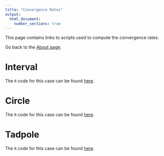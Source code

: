 ```yaml
---
title: "Convergence Rates"
output:
  html_document:
    number_sections: true
---
```


This page contains links to scripts used to compute the convergence rates.

Go back to the [About page](about.html).

# Interval

The $\texttt{R}$ code for this case can be found [here](convergence_rates/convergence_rates_interval.html).

# Circle

The $\texttt{R}$ code for this case can be found [here](convergence_rates/convergence_rates_circle.html).

# Tadpole

The $\texttt{R}$ code for this case can be found [here](convergence_rates/convergence_rates_tadpole.html).

